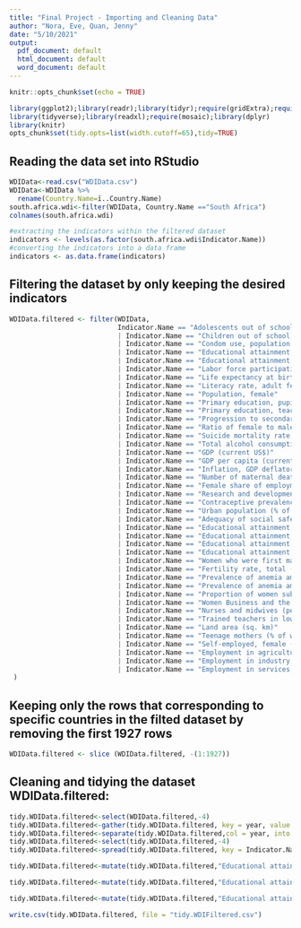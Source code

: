 ---
title: "Final Project - Importing and Cleaning Data"
author: "Nora, Eve, Quan, Jenny"
date: "5/10/2021"
output:
  pdf_document: default
  html_document: default
  word_document: default
---

```{r setup, include=FALSE}
knitr::opts_chunk$set(echo = TRUE)
```

```{r, message=FALSE} 
library(ggplot2);library(readr);library(tidyr);require(gridExtra);require(leaps)
library(tidyverse);library(readxl);require(mosaic);library(dplyr)
library(knitr)
opts_chunk$set(tidy.opts=list(width.cutoff=65),tidy=TRUE)
```

## Reading the data set into RStudio
```{r}
WDIData<-read.csv("WDIData.csv")
WDIData<-WDIData %>%
  rename(Country.Name=ï..Country.Name)
south.africa.wdi<-filter(WDIData, Country.Name =="South Africa")
colnames(south.africa.wdi)

#extracting the indicators within the filtered dataset
indicators <- levels(as.factor(south.africa.wdi$Indicator.Name))
#converting the indicators into a data frame
indicators <- as.data.frame(indicators)
```

## Filtering the dataset by only keeping the desired indicators
```{r}
WDIData.filtered <- filter(WDIData, 
                           Indicator.Name == "Adolescents out of school, female (% of female lower secondary school age)"
                           | Indicator.Name == "Children out of school, primary, female"
                           | Indicator.Name == "Condom use, population ages 15-24, female (% of females ages 15-24)"
                           | Indicator.Name == "Educational attainment, at least Bachelor's or equivalent, population 25+, female (%) (cumulative)" 
                           | Indicator.Name == "Educational attainment, at least Bachelor's or equivalent, population 25+, male (%) (cumulative)" 
                           | Indicator.Name == "Labor force participation rate, female (% of female population ages 15+) (modeled ILO estimate)" 
                           | Indicator.Name == "Life expectancy at birth, female (years)" 
                           | Indicator.Name == "Literacy rate, adult female (% of females ages 15 and above)"
                           | Indicator.Name == "Population, female" 
                           | Indicator.Name == "Primary education, pupils (% female)" 
                           | Indicator.Name == "Primary education, teachers (% female)"
                           | Indicator.Name == "Progression to secondary school, female (%)" 
                           | Indicator.Name == "Ratio of female to male labor force participation rate (%) (modeled ILO estimate)" 
                           | Indicator.Name == "Suicide mortality rate, female (per 100,000 female population)"
                           | Indicator.Name == "Total alcohol consumption per capita, female (liters of pure alcohol, projected estimates, female 15+ years of age)" 
                           | Indicator.Name == "GDP (current US$)" 
                           | Indicator.Name == "GDP per capita (current US$)"
                           | Indicator.Name == "Inflation, GDP deflator (annual %)" 
                           | Indicator.Name == "Number of maternal deaths" 
                           | Indicator.Name == "Female share of employment in senior and middle management (%)"
                           | Indicator.Name == "Research and development expenditure (% of GDP)" 
                           | Indicator.Name == "Contraceptive prevalence, any methods (% of women ages 15-49)" 
                           | Indicator.Name == "Urban population (% of total population)"
                           | Indicator.Name == "Adequacy of social safety net programs (% of total welfare of beneficiary households)"
                           | Indicator.Name == "Educational attainment, at least Master's or equivalent, population 25+, female (%) (cumulative)" 
                           | Indicator.Name == "Educational attainment, at least Master's or equivalent, population 25+, male (%) (cumulative)"
                           | Indicator.Name == "Educational attainment, Doctoral or equivalent, population 25+, female (%) (cumulative)" 
                           | Indicator.Name == "Educational attainment, Doctoral or equivalent, population 25+, male (%) (cumulative)" 
                           | Indicator.Name == "Women who were first married by age 15 (% of women ages 20-24)"
                           | Indicator.Name == "Fertility rate, total (births per woman)"
                           | Indicator.Name == "Prevalence of anemia among non-pregnant women (% of women ages 15-49)" 
                           | Indicator.Name == "Prevalence of anemia among pregnant women (%)" 
                           | Indicator.Name == "Proportion of women subjected to physical and/or sexual violence in the last 12 months (% of women age 15-49)"
                           | Indicator.Name == "Women Business and the Law Index Score (scale 1-100)" 
                           | Indicator.Name == "Nurses and midwives (per 1,000 people)" 
                           | Indicator.Name == "Trained teachers in lower secondary education (% of total teachers)"
                           | Indicator.Name == "Land area (sq. km)" 
                           | Indicator.Name == "Teenage mothers (% of women ages 15-19 who have had children or are currently pregnant)" 
                           | Indicator.Name == "Self-employed, female (% of female employment) (modeled ILO estimate)"
                           | Indicator.Name == "Employment in agriculture, female (% of female employment) (modeled ILO estimate)" 
                           | Indicator.Name == "Employment in industry, female (% of female employment) (modeled ILO estimate)" 
                           | Indicator.Name == "Employment in services, female (% of female employment) (modeled ILO estimate)"
 )
```

## Keeping only the rows that corresponding to specific countries in the filted dataset by removing the first 1927 rows
```{r}
WDIData.filtered <- slice (WDIData.filtered, -(1:1927))
```

## Cleaning and tidying the dataset WDIData.filtered:
```{r}
tidy.WDIData.filtered<-select(WDIData.filtered,-4)
tidy.WDIData.filtered<-gather(tidy.WDIData.filtered, key = year, value = number,4:65)
tidy.WDIData.filtered<-separate(tidy.WDIData.filtered,col = year, into =c("X","year"),sep="X")
tidy.WDIData.filtered<-select(tidy.WDIData.filtered,-4)
tidy.WDIData.filtered<-spread(tidy.WDIData.filtered, key = Indicator.Name, value = number)

tidy.WDIData.filtered<-mutate(tidy.WDIData.filtered,"Educational attainment gap at Bachelor's" = tidy.WDIData.filtered$`Educational attainment, at least Bachelor's or equivalent, population 25+, female (%) (cumulative)`- tidy.WDIData.filtered$`Educational attainment, at least Bachelor's or equivalent, population 25+, male (%) (cumulative)`)

tidy.WDIData.filtered<-mutate(tidy.WDIData.filtered,"Educational attainment gap at Master's" = tidy.WDIData.filtered$`Educational attainment, at least Master's or equivalent, population 25+, female (%) (cumulative)`- tidy.WDIData.filtered$`Educational attainment, at least Master's or equivalent, population 25+, male (%) (cumulative)`)

tidy.WDIData.filtered<-mutate(tidy.WDIData.filtered,"Educational attainment gap at Doctoral" = tidy.WDIData.filtered$`Educational attainment, Doctoral or equivalent, population 25+, female (%) (cumulative)`- tidy.WDIData.filtered$`Educational attainment, Doctoral or equivalent, population 25+, male (%) (cumulative)`)

write.csv(tidy.WDIData.filtered, file = "tidy.WDIFiltered.csv")
```

